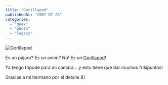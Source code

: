 ```yaml
---
title: "Gorillapod"
publishedAt: "2007-07-28"
categories: 
  - "geek"
  - "photo"
  - "legacy"
---
```


![Gorillapod](http://pan.fotovista.com/dev/1/1/00003811/g_00003811.jpg)

Es un pájaro? Es un avión? No! Es un [Gorillapod](http://www.joby.com/es/gp2.html)!

Ya tengo trípode para mi cámara... y esto tiene que dar muchos frikipuntos!

Gracias a mi hermano por el detalle 8)
